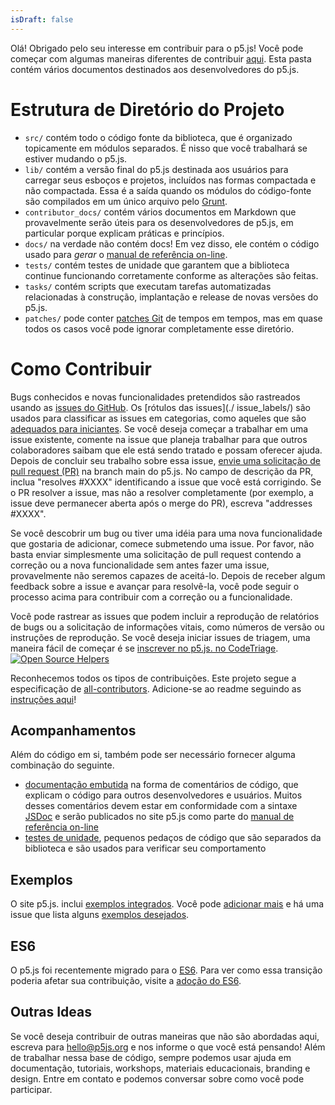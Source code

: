 ```yaml
---
isDraft: false
---
```

Olá! Obrigado pelo seu interesse em contribuir para o p5.js! Você pode começar com algumas maneiras diferentes de contribuir [aqui](https://p5js.org/community/#contribute). Esta pasta contém vários documentos destinados aos desenvolvedores do p5.js.

# Estrutura de Diretório do Projeto

* `src/` contém todo o código fonte da biblioteca, que é organizado topicamente em módulos separados. É nisso que você trabalhará se estiver mudando o p5.js.
* `lib/` contém a versão final do p5.js destinada aos usuários para carregar seus esboços e projetos, incluídos nas formas compactada e não compactada. Essa é a saída quando os módulos do código-fonte são compilados em um único arquivo pelo [Grunt](https://gruntjs.com/).
* `contributor_docs/` contém vários documentos em Markdown que provavelmente serão úteis para os desenvolvedores de p5.js, em particular porque explicam práticas e princípios.
* `docs/` na verdade não contém docs! Em vez disso, ele contém o código usado para *gerar* o [manual de referência on-line](https://p5js.org/reference/).
* `tests/` contém testes de unidade que garantem que a biblioteca continue funcionando corretamente conforme as alterações são feitas.
* `tasks/` contém scripts que executam tarefas automatizadas relacionadas à construção, implantação e release de novas versões do p5.js.
* `patches/` pode conter [patches Git](https://git-scm.com/docs/git-format-patch) de tempos em tempos, mas em quase todos os casos você pode ignorar completamente esse diretório.

# Como Contribuir

Bugs conhecidos e novas funcionalidades pretendidos são rastreados usando as [issues do GitHub](https://github.com/processing/p5.js/issues). Os \[rótulos das issues]\(./ issue\_labels/) são usados para classificar as issues em categorias, como aqueles que são [adequados para iniciantes](https://github.com/processing/p5.js/labels/level%3Abeginner). Se você deseja começar a trabalhar em uma issue existente, comente na issue que planeja trabalhar para que outros colaboradores saibam que ele está sendo tratado e possam oferecer ajuda. Depois de concluir seu trabalho sobre essa issue, [envie uma solicitação de pull request (PR)](./preparing_a_pull_request/) na branch main do p5.js. No campo de descrição da PR, inclua "resolves #XXXX" identificando a issue que você está corrigindo. Se o PR resolver a issue, mas não a resolver completamente (por exemplo, a issue deve permanecer aberta após o merge do PR), escreva "addresses #XXXX".

Se você descobrir um bug ou tiver uma idéia para uma nova funcionalidade que gostaria de adicionar, comece submetendo uma issue. Por favor, não basta enviar simplesmente uma solicitação de pull request contendo a correção ou a nova funcionalidade sem antes fazer uma issue, provavelmente não seremos capazes de aceitá-lo. Depois de receber algum feedback sobre a issue e avançar para resolvê-la, você pode seguir o processo acima para contribuir com a correção ou a funcionalidade.

Você pode rastrear as issues que podem incluir a reprodução de relatórios de bugs ou a solicitação de informações vitais, como números de versão ou instruções de reprodução. Se você deseja iniciar issues de triagem, uma maneira fácil de começar é se [inscrever no p5.js. no CodeTriage](https://www.codetriage.com/processing/p5.js). [![Open Source Helpers](https://www.codetriage.com/processing/p5.js/badges/users.svg)](https://www.codetriage.com/processing/p5.js)

Reconhecemos todos os tipos de contribuições. Este projeto segue a especificação de [all-contributors](https://github.com/kentcdodds/all-contributors). Adicione-se ao readme seguindo as [instruções aqui](https://github.com/processing/p5.js/issues/2309)!

## Acompanhamentos

Além do código em si, também pode ser necessário fornecer alguma combinação do seguinte.

* [documentação embutida](./inline_documentation/) na forma de comentários de código, que explicam o código para outros desenvolvedores e usuários. Muitos desses comentários devem estar em conformidade com a sintaxe [JSDoc](https://usejsdoc.org) e serão publicados no site p5.js como parte do [manual de referência on-line](https://p5js.org/reference/)
* [testes de unidade](./unit_testing/), pequenos pedaços de código que são separados da biblioteca e são usados para verificar seu comportamento

## Exemplos

O site p5.js. inclui [exemplos integrados](http://p5js.org/examples/). Você pode [adicionar mais](https://github.com/processing/p5.js-website/blob/main/contributor_docs/Adding_examples/) e há uma issue que lista alguns [exemplos desejados](https://github.com/processing/p5.js/issues/1954).

## ES6

O p5.js foi recentemente migrado para o [ES6](https://en.wikipedia.org/wiki/ECMAScript#6th_Edition_-_ECMAScript_2015). Para ver como essa transição poderia afetar sua contribuição, visite a [adoção do ES6](./es6-adoption/).

## Outras Ideas

Se você deseja contribuir de outras maneiras que não são abordadas aqui, escreva para [hello@p5js.org](mailto:hello@p5js.org) e nos informe o que você está pensando! Além de trabalhar nessa base de código, sempre podemos usar ajuda em documentação, tutoriais, workshops, materiais educacionais, branding e design. Entre em contato e podemos conversar sobre como você pode participar.

